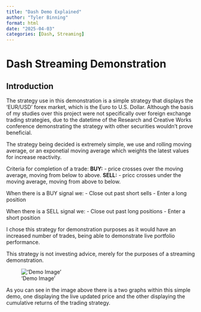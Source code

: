 ```yaml
---
title: "Dash Demo Explained"
author: "Tyler Binning"
format: html
date: "2025-04-03"
categories: [Dash, Streaming]
---
```


# Dash Streaming Demonstration 

## Introduction

The strategy use in this demonstration is a simple strategy that displays the 'EUR/USD' forex market, which is the Euro to U.S. Dollar.
Although the basis of my studies over this project were not specifically over foreign exchange trading strategies, due to the datetime of the Research and Creative Works conference demonstrating the strategy with other securities wouldn't prove beneficial.

The strategy being decided is extremely simple, we use and rolling moving average, or an exponetial moving average which weights the latest values for increase reactivity. 

Criteria for completion of a trade:
    **BUY:** 
    - price crosses over the moving average, moving from below to above.
    **SELL:**
    - pricc crosses under the moving average, moving from above to below.

When there is a BUY signal we:
- Close out past short sells
- Enter a long position

When there is a SELL signal we:
- Close out past long positions
- Enter a short position

I chose this strategy for demonstration purposes as it would have an increased number of trades, being able to demonstrate live portfolio performance.

This strategy is not investing advice, merely for the purposes of a streaming demonstration.

!['Demo Image'](/posts/Demo/demo_dash_pci.png)

As you can see in the image above there is a two graphs within this simple demo, one displaying the live updated price and the other displaying the cumulative returns of the trading strategy.

